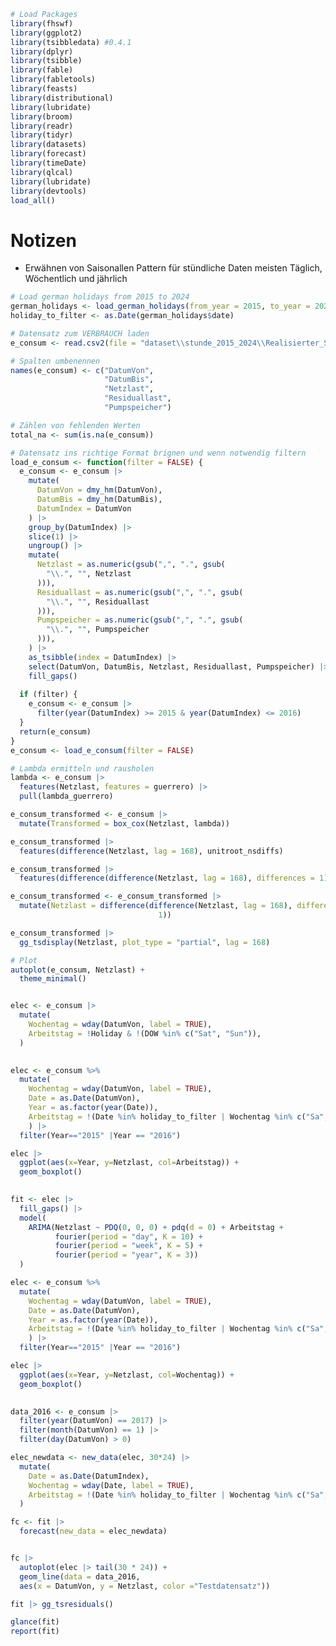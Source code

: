 
```r

# Load Packages
library(fhswf)
library(ggplot2)
library(tsibbledata) #0.4.1
library(dplyr)
library(tsibble)
library(fable)
library(fabletools)
library(feasts)
library(distributional)
library(lubridate)
library(broom)
library(readr)
library(tidyr)
library(datasets)
library(forecast)
library(timeDate)
library(qlcal)
library(lubridate)
library(devtools)
load_all()
```


# Notizen

- Erwähnen von Saisonallen Pattern für stündliche Daten meisten Täglich, Wöchentlich und jährlich

```r

# Load german holidays from 2015 to 2024
german_holidays <- load_german_holidays(from_year = 2015, to_year = 2024)
holiday_to_filter <- as.Date(german_holidays$date)

```



```r

# Datensatz zum VERBRAUCH laden
e_consum <- read.csv2(file = "dataset\\stunde_2015_2024\\Realisierter_Stromverbrauch_201501010000_202407090000_Stunde.csv")

# Spalten umbenennen
names(e_consum) <- c("DatumVon",
                     "DatumBis",
                     "Netzlast",
                     "Residuallast",
                     "Pumpspeicher")

# Zählen von fehlenden Werten
total_na <- sum(is.na(e_consum))

# Datensatz ins richtige Format brignen und wenn notwendig filtern
load_e_consum <- function(filter = FALSE) {
  e_consum <- e_consum |>
    mutate(
      DatumVon = dmy_hm(DatumVon),
      DatumBis = dmy_hm(DatumBis),
      DatumIndex = DatumVon
    ) |>
    group_by(DatumIndex) |>
    slice(1) |>
    ungroup() |>
    mutate(
      Netzlast = as.numeric(gsub(",", ".", gsub(
        "\\.", "", Netzlast
      ))),
      Residuallast = as.numeric(gsub(",", ".", gsub(
        "\\.", "", Residuallast
      ))),
      Pumpspeicher = as.numeric(gsub(",", ".", gsub(
        "\\.", "", Pumpspeicher
      ))),
    ) |>
    as_tsibble(index = DatumIndex) |>
    select(DatumVon, DatumBis, Netzlast, Residuallast, Pumpspeicher) |>
    fill_gaps()
  
  if (filter) {
    e_consum <- e_consum |>
      filter(year(DatumIndex) >= 2015 & year(DatumIndex) <= 2016)
  }
  return(e_consum)
}
e_consum <- load_e_consum(filter = FALSE)

# Lambda ermitteln und rausholen
lambda <- e_consum |>
  features(Netzlast, features = guerrero) |>
  pull(lambda_guerrero)

e_consum_transformed <- e_consum |>
  mutate(Transformed = box_cox(Netzlast, lambda))

e_consum_transformed |>
  features(difference(Netzlast, lag = 168), unitroot_nsdiffs)

e_consum_transformed |>
  features(difference(difference(Netzlast, lag = 168), differences = 1), unitroot_ndiffs)

e_consum_transformed <- e_consum_transformed |>
  mutate(Netzlast = difference(difference(Netzlast, lag = 168), differences =
                                 1))

e_consum_transformed |>
  gg_tsdisplay(Netzlast, plot_type = "partial", lag = 168)

# Plot
autoplot(e_consum, Netzlast) +
  theme_minimal()


elec <- e_consum |>
  mutate(
    Wochentag = wday(DatumVon, label = TRUE),
    Arbeitstag = !Holiday & !(DOW %in% c("Sat", "Sun")),
  )
  
```

```r


elec <- e_consum %>%
  mutate(
    Wochentag = wday(DatumVon, label = TRUE),  
    Date = as.Date(DatumVon),
    Year = as.factor(year(Date)),
    Arbeitstag = !(Date %in% holiday_to_filter | Wochentag %in% c("Sa", "So"))
    ) |>
  filter(Year=="2015" |Year == "2016")

elec |>
  ggplot(aes(x=Year, y=Netzlast, col=Arbeitstag)) +
  geom_boxplot()
  

fit <- elec |>
  fill_gaps() |>
  model(
    ARIMA(Netzlast ~ PDQ(0, 0, 0) + pdq(d = 0) + Arbeitstag +
          fourier(period = "day", K = 10) +
          fourier(period = "week", K = 5) +
          fourier(period = "year", K = 3))
  )


```

```r


elec <- e_consum %>%
  mutate(
    Wochentag = wday(DatumVon, label = TRUE),  
    Date = as.Date(DatumVon),
    Year = as.factor(year(Date)),
    Arbeitstag = !(Date %in% holiday_to_filter | Wochentag %in% c("Sa", "So"))
    ) |>
  filter(Year=="2015" |Year == "2016")

elec |>
  ggplot(aes(x=Year, y=Netzlast, col=Wochentag)) +
  geom_boxplot()
  


```

```r

data_2016 <- e_consum |>
  filter(year(DatumVon) == 2017) |>
  filter(month(DatumVon) == 1) |>
  filter(day(DatumVon) > 0)

elec_newdata <- new_data(elec, 30*24) |>
  mutate(
    Date = as.Date(DatumIndex),
    Wochentag = wday(Date, label = TRUE),  
    Arbeitstag = !(Date %in% holiday_to_filter | Wochentag %in% c("Sa", "So"))
  )

fc <- fit |>
  forecast(new_data = elec_newdata)


fc |>
  autoplot(elec |> tail(30 * 24)) + 
  geom_line(data = data_2016,
  aes(x = DatumVon, y = Netzlast, color ="Testdatensatz"))

fit |> gg_tsresiduals()

glance(fit)
report(fit)
```



